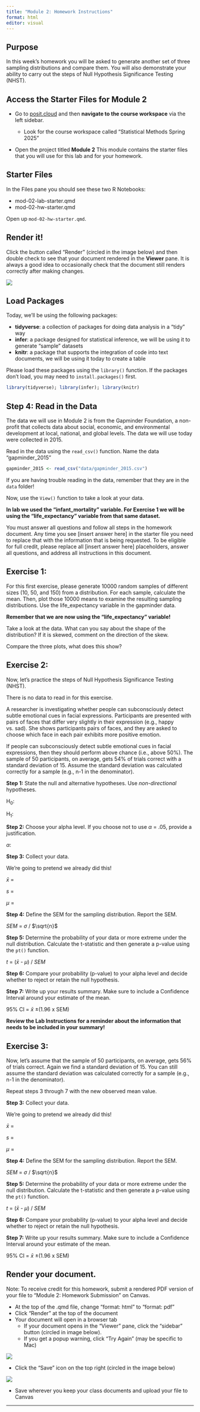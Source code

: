 ```yaml
---
title: "Module 2: Homework Instructions"
format: html
editor: visual
---
```


## Purpose

In this week's homework you will be asked to generate another set of three sampling distributions and compare them. You will also demonstrate your ability to carry out the steps of Null Hypothesis Significance Testing (NHST).

## Access the Starter Files for Module 2

-   Go to [posit.cloud](posit.cloud) and then **navigate to the course workspace** via the left sidebar.

    -   Look for the course workspace called "Statistical Methods Spring 2025"

-   Open the project titled **Module 2** This module contains the starter files that you will use for this lab and for your homework.

## Starter Files

In the Files pane you should see these two R Notebooks:

-   mod-02-lab-starter.qmd
-   mod-02-hw-starter.qmd

Open up `mod-02-hw-starter.qmd`.

## Render it!

Click the button called "Render" (circled in the image below) and then double check to see that your document rendered in the **Viewer** pane. It is always a good idea to occasionally check that the document still renders correctly after making changes.

![](images/render.png)

## Load Packages

Today, we'll be using the following packages:

-   **tidyverse**: a collection of packages for doing data analysis in a "tidy" way
-   **infer**: a package designed for statistical inference, we will be using it to generate "sample" datasets
-   **knitr**: a package that supports the integration of code into text documents, we will be using it today to create a table

Please load these packages using the `library()` function. If the packages don't load, you may need to `install.packages()` first.

```r
library(tidyverse); library(infer); library(knitr)
```

## Step 4: Read in the Data

The data we will use in Module 2 is from the Gapminder Foundation, a non-profit that collects data about social, economic, and environmental development at local, national, and global levels. The data we will use today were collected in 2015.

Read in the data using the `read_csv()` function. Name the data "gapminder_2015"

```r
gapminder_2015 <- read_csv("data/gapminder_2015.csv")
```

::: callout-note
If you are having trouble reading in the data, remember that they are in the `data` folder!
:::

Now, use the `View()` function to take a look at your data.

**In lab we used the "infant_mortality" variable. For Exercise 1 we will be using the "life_expectancy" variable from that same dataset.**

::: callout-important
You must answer all questions and follow all steps in the homework document. Any time you see \[insert answer here\] in the starter file you need to replace that with the information that is being requested. To be eligible for full credit, please replace all \[insert answer here\] placeholders, answer all questions, and address all instructions in this document.
:::

## Exercise 1:

For this first exercise, please generate 10000 random samples of different sizes (10, 50, and 150) from a distribution. For each sample, calculate the mean. Then, plot those 10000 means to examine the resulting sampling distributions. Use the life_expectancy variable in the gapminder data.

**Remember that we are now using the "life_expectancy" variable!**

Take a look at the data. What can you say about the shape of the distribution? If it is skewed, comment on the direction of the skew.

Compare the three plots, what does this show?

## Exercise 2:

Now, let's practice the steps of Null Hypothesis Significance Testing (NHST).

::: callout-note
There is no data to read in for this exercise.
:::

A researcher is investigating whether people can subconsciously detect subtle emotional cues in facial expressions. Participants are presented with pairs of faces that differ very slightly in their expression (e.g., happy vs. sad). She shows participants pairs of faces, and they are asked to choose which face in each pair exhibits more positive emotion.

If people can subconsciously detect subtle emotional cues in facial expressions, then they should perform above chance (i.e., above 50%). The sample of 50 participants, on average, gets 54% of trials correct with a standard deviation of 15. Assume the standard deviation was calculated correctly for a sample (e.g., n-1 in the denominator).

**Step 1:** State the null and alternative hypotheses. Use *non-directional* hypotheses.

H~0~:

H~1~:

**Step 2:** Choose your alpha level. If you choose not to use $\alpha$ = .05, provide a justification.

$\alpha$:

**Step 3:** Collect your data.

We're going to pretend we already did this!

$\bar{x}$ =

*s* =

$\mu$ =

**Step 4:** Define the SEM for the sampling distribution. Report the SEM.

*SEM* = $\sigma$ / $\sqrt{n}$

**Step 5:** Determine the probability of your data or more extreme under the null distribution. Calculate the t-statistic and then generate a p-value using the `pt()` function.

*t* = ($\bar{x}$ - $\mu$) / *SEM*

**Step 6:** Compare your probability (p-value) to your alpha level and decide whether to reject or retain the null hypothesis.

**Step 7:** Write up your results summary. Make sure to include a Confidence Interval around your estimate of the mean.

95% CI = $\bar{x}$ ±(1.96 x SEM)

**Review the Lab Instructions for a reminder about the information that needs to be included in your summary!**

## Exercise 3:

Now, let's assume that the sample of 50 participants, on average, gets 56% of trials correct. Again we find a standard deviation of 15. You can still assume the standard deviation was calculated correctly for a sample (e.g., n-1 in the denominator).

Repeat steps 3 through 7 with the new observed mean value.

**Step 3:** Collect your data.

We're going to pretend we already did this!

$\bar{x}$ =

*s* =

$\mu$ =

**Step 4:** Define the SEM for the sampling distribution. Report the SEM.

*SEM* = $\sigma$ / $\sqrt{n}$

**Step 5:** Determine the probability of your data or more extreme under the null distribution. Calculate the t-statistic and then generate a p-value using the `pt()` function.

*t* = ($\bar{x}$ - $\mu$) / *SEM*

**Step 6:** Compare your probability (p-value) to your alpha level and decide whether to reject or retain the null hypothesis.

**Step 7:** Write up your results summary. Make sure to include a Confidence Interval around your estimate of the mean.

95% CI = $\bar{x}$ ±(1.96 x SEM)

## Render your document.

Note: To receive credit for this homework, submit a rendered PDF version of your file to "Module 2: Homework Submission" on Canvas.

-   At the top of the .qmd file, change "format: html" to "format: pdf"
-   Click "Render" at the top of the document
-   Your document will open in a browser tab
    -   If your document opens in the "Viewer" pane, click the "sidebar" button (circled in image below).
    -   If you get a popup warning, click "Try Again" (may be specific to Mac)

![](images/sidebar.png)

-   Click the "Save" icon on the top right (circled in the image below)

![](images/save_pdf.png)

-   Save wherever you keep your class documents and upload your file to Canvas

------------------------------------------------------------------------
